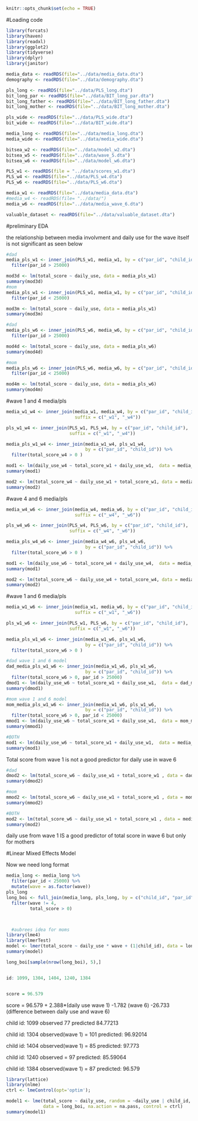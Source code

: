 
```r
knitr::opts_chunk$set(echo = TRUE)
```
#Loading code
```r
library(forcats)
library(haven)
library(readxl)
library(ggplot2)
library(tidyverse)
library(dplyr)
library(janitor)
```

```r
media_data <- readRDS(file="../data/media_data.dta")
demography <- readRDS(file="../data/demography.dta")

pls_long <- readRDS(file="../data/PLS_long.dta")
bit_long_par <- readRDS(file="../data/BIT_long_par.dta")
bit_long_father <- readRDS(file="../data/BIT_long_father.dta")
bit_long_mother <- readRDS(file="../data/BIT_long_mother.dta")

pls_wide <- readRDS(file="../data/PLS_wide.dta")
bit_wide <- readRDS(file="../data/BIT_wide.dta")

media_long <- readRDS(file="../data/media_long.dta")
media_wide <- readRDS(file="../data/media_wide.dta")
```

```r
bitsea_w2 <- readRDS(file="../data/model_w2.dta")
bitsea_w5 <- readRDS(file="../data/wave_5.dta")
bitsea_w6 <- readRDS(file="../data/model_w6.dta")

PLS_w1 <- readRDS(file = "../data/scores_w1.dta")
PLS_w4 <- readRDS(file="../data/PLS_w4.dta")
PLS_w6 <- readRDS(file="../data/PLS_w6.dta")

media_w1 <- readRDS(file="../data/media_data.dta")
#media_w4 <- readRDS(file= "../data/")
media_w6 <- readRDS(file="../data/media_wave_6.dta")

valuable_dataset <- readRDS(file="../data/valuable_dataset.dta")


```

#preliminary EDA

the relationship between media involvment and daily use for the wave itself is not significant as seen below
```r
#dad
media_pls_w1 <- inner_join(PLS_w1, media_w1, by = c("par_id", "child_id")) %>% 
  filter(par_id > 25000)

mod3d <- lm(total_score ~ daily_use, data = media_pls_w1)
summary(mod3d)
#mom
media_pls_w1 <- inner_join(PLS_w1, media_w1, by = c("par_id", "child_id")) %>% 
  filter(par_id < 25000)

mod3m <- lm(total_score ~ daily_use, data = media_pls_w1)
summary(mod3m)

#dad
media_pls_w6 <- inner_join(PLS_w6, media_w6, by = c("par_id", "child_id"))%>% 
  filter(par_id > 25000)

mod4d <- lm(total_score ~ daily_use, data = media_pls_w6)
summary(mod4d)

#mom
media_pls_w6 <- inner_join(PLS_w6, media_w6, by = c("par_id", "child_id"))%>% 
  filter(par_id < 25000)

mod4m <- lm(total_score ~ daily_use, data = media_pls_w6)
summary(mod4m)
```

#wave 1 and 4 media/pls
```r
media_w1_w4 <- inner_join(media_w1, media_w4, by = c("par_id", "child_id"), 
                          suffix = c("_w1", "_w4"))

pls_w1_w4 <- inner_join(PLS_w1, PLS_w4, by = c("par_id", "child_id"), 
                        suffix = c("_w1", "_w4"))

media_pls_w1_w4 <- inner_join(media_w1_w4, pls_w1_w4, 
                              by = c("par_id", "child_id")) %>% 
  filter(total_score_w4 > 0 )

mod1 <- lm(daily_use_w4 ~ total_score_w1 + daily_use_w1,  data = media_pls_w1_w4)
summary(mod1)

mod2 <- lm(total_score_w4 ~ daily_use_w1 + total_score_w1, data = media_pls_w1_w4)
summary(mod2)

```

#wave 4 and 6 media/pls
```r
media_w4_w6 <- inner_join(media_w4, media_w6, by = c("par_id", "child_id"), 
                          suffix = c("_w4", "_w6"))

pls_w4_w6 <- inner_join(PLS_w4, PLS_w6, by = c("par_id", "child_id"), 
                        suffix = c("_w4", "_w6"))

media_pls_w4_w6 <- inner_join(media_w4_w6, pls_w4_w6, 
                              by = c("par_id", "child_id")) %>% 
  filter(total_score_w6 > 0 )

mod1 <- lm(daily_use_w6 ~ total_score_w4 + daily_use_w4,  data = media_pls_w4_w6)
summary(mod1)

mod2 <- lm(total_score_w6 ~ daily_use_w4 + total_score_w4, data = media_pls_w4_w6)
summary(mod2)
```

#wave 1 and 6 media/pls
```r
media_w1_w6 <- inner_join(media_w1, media_w6, by = c("par_id", "child_id"), 
                          suffix = c("_w1", "_w6"))

pls_w1_w6 <- inner_join(PLS_w1, PLS_w6, by = c("par_id", "child_id"), 
                        suffix = c("_w1", "_w6"))

media_pls_w1_w6 <- inner_join(media_w1_w6, pls_w1_w6, 
                              by = c("par_id", "child_id")) %>% 
  filter(total_score_w6 > 0 )

```

```r
#dad wave 1 and 6 model
dad_media_pls_w1_w6 <- inner_join(media_w1_w6, pls_w1_w6, 
                              by = c("par_id", "child_id")) %>% 
  filter(total_score_w6 > 0, par_id > 25000)
dmod1 <- lm(daily_use_w6 ~ total_score_w1 + daily_use_w1,  data = dad_media_pls_w1_w6)
summary(dmod1)

#mom wave 1 and 6 model
mom_media_pls_w1_w6 <- inner_join(media_w1_w6, pls_w1_w6, 
                              by = c("par_id", "child_id")) %>% 
  filter(total_score_w6 > 0, par_id < 25000)
mmod1 <- lm(daily_use_w6 ~ total_score_w1 + daily_use_w1,  data = mom_media_pls_w1_w6)
summary(mmod1)

#BOTH
mod1 <- lm(daily_use_w6 ~ total_score_w1 + daily_use_w1,  data = media_pls_w1_w6)
summary(mod1)
```
Total score from wave 1 is not a good predictor for daily use in wave 6

```r
#dad
dmod2 <- lm(total_score_w6 ~ daily_use_w1 + total_score_w1 , data = dad_media_pls_w1_w6)
summary(dmod2)

#mom
mmod2 <- lm(total_score_w6 ~ daily_use_w1 + total_score_w1 , data = mom_media_pls_w1_w6)
summary(mmod2)

#BOTH 
mod2 <- lm(total_score_w6 ~ daily_use_w1 + total_score_w1 , data = media_pls_w1_w6)
summary(mod2)
```
daily use from wave 1 IS a good predictor of total score in wave 6 but only for mothers 


#Linear Mixed Effects Model

Now we need long format
```r
media_long <- media_long %>% 
  filter(par_id < 25000) %>% 
  mutate(wave = as.factor(wave))
pls_long
long_boi <- full_join(media_long, pls_long, by = c("child_id", "par_id", "wave")) %>% 
  filter(wave != 4,
         total_score > 0)



  #aubrees idea for moms
library(lme4)
library(lmerTest)
model <- lmer(total_score ~ daily_use * wave + (1|child_id), data = long_boi)
summary(model)

long_boi[sample(nrow(long_boi), 5),]


id: 1099, 1304, 1404, 1240, 1384


score = 96.579  

```

score = 96.579 + 2.388*(daily use wave 1) -1.782 (wave 6) -26.733 (difference between daily use and wave 6)

child id: 1099
observed 77
predicted 84.77213

child id: 1304
observed(wave 1) = 101
predicted: 96.92014

child id: 1404
observed(wave 1) = 85
predicted: 97.773

child id: 1240
observed = 97
predicted: 85.59064

child id: 1384
observed(wave 1) = 87
predicted: 96.579


```r
library(lattice)
library(nlme)
ctrl <- lmeControl(opt='optim');

model1 <- lme(total_score ~ daily_use, random = ~daily_use | child_id,
              data = long_boi, na.action = na.pass, control = ctrl)
summary(model1)

```

